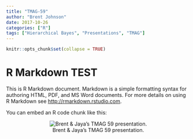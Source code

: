 ```yaml
---
title: "TMAG-59"
author: "Brent Johnson"
date: 2017-10-26
categories: ["R"]
tags: ["Hierarchical Bayes", "Presentations", "TMAG"]
---
```


```r
knitr::opts_chunk$set(collapse = TRUE)
```

# R Markdown TEST

This is R Markdown document. Markdown is a simple formatting syntax for authoring HTML, PDF, and MS Word documents. For more details on using R Markdown see <http://rmarkdown.rstudio.com>.

You can embed an R code chunk like this:

<center>![Brent & Jaya's TMAG 59 presentation.](/img/TMAG_59_cover.png)</center>

